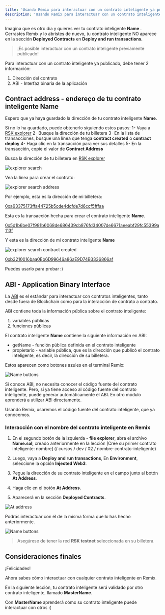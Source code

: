 ```yaml
---
title: 'Usando Remix para interactuar con un contrato inteligente ya publicado'
description: 'Usando Remix para interactuar con un contrato inteligente ya publicado'
---
```


Imagina que es otro día y quieres ver tu contrato inteligente **Name** .
Cerrastes Remix y lo abristes de nuevo,
tu contrato inteligente NO aparece en la sección **Deployed Contracts** en **Deploy and run transactions**.

> ¡Es posible interactuar con un contrato inteligente previamente publicado!

Para interactuar con un contrato inteligente ya publicado, debe tener 2 información:

1. Dirección del contrato
2. ABI - Interfaz binaria de la aplicación

## Contract address - endereço de tu contrato inteligente **Name**

Espero que ya haya guardado la dirección de tu contrato inteligente **Name**.

Si no lo ha guardado, puede obtenerlo siguiendo estos pasos:
1- Vaya a [RSK explorer](https://explorer.testnet.rsk.co/)
2- Busque la dirección de tu billetera
3- En la lista de transacciones, busque una línea que tenga **contract created** o **contract deploy**
4- Haga clic en la transacción para ver sus detalles
5- En la transacción, copie el valor de **Contract Address**

Busca la dirección de tu billetera en [RSK explorer](https://explorer.testnet.rsk.co/)

![explorer search](/img/courses/dev/02/interact-with-a-smart-contract/image-01.png)

Vea la línea para crear el contrato:

![explorer search address](/img/courses/dev/02/interact-with-a-smart-contract/image-02.png)

Por ejemplo, esta es la dirección de mi billetera:

[0xa63375173ffa44725b5cde4dcfde7d6ccf5fffaa](https://explorer.testnet.rsk.co/address/0xa63375173ffa44725b5cde4dcfde7d6ccf5fffaa)

Esta es la transacción hecha para crear el contrato inteligente **Name**.

[0x5d1b6be07f981b6068de686439cb876fd34007de6671aeeabf29fc55399a113f](https://explorer.testnet.rsk.co/tx/0x5d1b6be07f981b6068de686439cb876fd34007de6671aeeabf29fc55399a113f)

Y esta es la dirección de mi contrato inteligente **Name**

![explorer search contract created](/img/courses/dev/02/interact-with-a-smart-contract/image-03.png)

[0xb3210016baa0Eb6D99646a86aE9D74B3336866af](https://explorer.testnet.rsk.co/address/0xb3210016baa0Eb6D99646a86aE9D74B3336866af)

Puedes usarlo para probar :)

## ABI - Application Binary Interface

La [ABI](https://solidity.readthedocs.io/en/v0.5.3/abi-spec.html) es el estándar para interactuar con contratos inteligentes,
tanto desde fuera de Blockchain como para la interacción de contrato a contrato.

ABI contiene toda la información pública sobre el contrato inteligente:

1. variables públicas
2. funciones públicas

El contrato inteligente **Name** contiene la siguiente información en ABI:

- getName - función pública definida en el contrato inteligente
- propietario - variable pública, que es la dirección que publicó el contrato inteligente, es decir, la dirección de su billetera.

Estos aparecen como botones azules en el terminal Remix:

![Name buttons](/img/courses/dev/02/interact-with-a-smart-contract/image-04.png)

Si conoce ABI, no necesita conocer el código fuente del contrato inteligente.
Pero, si ya tiene acceso al código fuente del contrato inteligente, puede generar automáticamente el ABI.
En otro módulo aprenderá a utilizar ABI directamente.

Usando Remix, usaremos el código fuente del contrato inteligente, que ya conocemos.

### Interacción con el nombre del contrato inteligente en Remix

1. En el segundo botón de la izquierda - **file explorer**, abra el archivo **Name.sol**,
   creado anteriormente en la lección [Cree su primer contrato inteligente: nombre] (/ cursos / dev / 02 / nombre-contrato-inteligente)

2. Luego, vaya a **Deploy and run transactions**,
   En **Environment**,
   seleccione la opción **Injected Web3**.

3. Pegue la dirección de su contrato inteligente en el campo junto al botón **At Address**.

4. Haga clic en el botón **At Address**.

5. Aparecerá en la sección **Deployed Contracts**.

![At address](/img/courses/dev/02/interact-with-a-smart-contract/image-05.png)

Podrás interactuar con él de la misma forma que lo has hecho anteriormente.

![Name buttons](/img/courses/dev/02/interact-with-a-smart-contract/image-06.png)

> Asegúrese de tener la red **RSK testnet** seleccionada en su billetera.

## Consideraciones finales

¡Felicidades!

Ahora sabes cómo interactuar con cualquier contrato inteligente en Remix.

En la siguiente lección, tu contrato inteligente será validado por otro contrato inteligente, llamado **MasterName**.

Con **MasterName** aprenderá cómo su contrato inteligente puede interactuar con otros
:)
